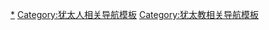 
{{Navbox
|name  = 犹太节日
|state = {{{state|autocollapse}}}
|bodyclass = hlist
|title = [[犹太节日]]
|group1 = 犹太节日
|list1 =
	{{Navbox|child
	|group2 = [[安息日]]
	|list2 =
* [[安息日]]
* {{tsl|en|Special Shabbat|特別安息日}}
	|group3 = {{tsl|en|High Holy Days|至聖節期}}
	|list3  = 
* [[猶太新年]]
* [[基大利禁食日]]
* {{tsl|en|Ten Days of Repentance|十日懺悔}}
* [[贖罪日]]
	|group4 = [[猶太教三大節期|三大節期]]
	|list4 = 
* [[逾越節]]
* {{tsl|en|Fast of the Firstborn|屬長子的齋戒日}}
* {{tsl|en|Pesach Sheni|逾越節前夕}}
		{{navbox|child
		|list5 = 
* [[五旬節]]（[[七七節]]）
		|list6 = 
* [[住棚節]]
* [[大和撒那日]]
* {{tsl|en|Shemini Atzeret||聖會節}}
* [[西赫托拉節|妥拉節]]
		|list7 = 
* [[贖罪日]]
* {{tsl|en|Chol HaMoed}}
* {{tsl|en|Isru chag|朝聖節}}
		}}
	|list8 =
* {{tsl|en|Rosh Chodesh|希伯來的每月初一}}
* [[光明節]]
* {{tsl|en|Tenth of Tevet|Tevet 10}}
* [[猶太植樹節|植樹節]]
* {{tsl|en|Fast of Esther|以斯帖齋戒日}}
* [[普珥節]]
* {{tsl|en|Purim#Purim Katan|小普珥節}}
* [[數算俄梅珥]]
* [[篝火節]]
* {{tsl|en|Seventeenth of Tammuz|搭模斯月17日}}
* {{tsl|en|The Three Weeks|三週的哀悼}}]
* {{tsl|en|The Nine Days|九日哀悼}}
* [[聖殿被毀日]]
* [[猶太情人節]]
* {{tsl|en|Rosh Hashanah LaBehema|新年十一奉獻牲畜之日}}
	}}

|group9 =  {{tsl|en|Public holidays in Israel||紀念日}} 
|list9  = 
* {{tsl|en|Yom HaShoah|大屠殺和英雄紀念日}}
* {{tsl|en|Yom HaZikaron|以色列戰爭陣亡將士和恐怖主義行動受害者紀念日}}
* [[獨立日 (以色列)|國慶節]]
* [[耶路撒冷日]]
* [[阿利亞日]]
* {{tsl|en|Day to Mark the Departure and Expulsion of Jews from the Arab Countries and Iran|紀念猶太人從阿拉伯國家和伊朗內離開的日子}}

|group10 = {{tsl|en|Jewish ethnic divisions|他鄉猶太人}}的節日
|list10  = 
* {{tsl|en|Mimouna}}
* {{tsl|en|Seharane}}
* {{tsl|en|Sigd}}

|group11 = [[希伯来历法]]月份
|list11  = 
* [[提斯利月]]
* [[玛西班月]]
* [[基斯流月]]
* [[提别月]]
* [[细罢特月]]
* [[亚达月]]
* [[尼散月]]
* [[以珥月]]
* [[西弯月]]
* [[搭模斯月]]
* [[埃波月]]
* [[以禄月]]

|below =
* {{tsl|en|Jewish and Israeli holidays 2000–2050|2020-2050年之間，以色列的節期表}}

}}<noinclude>
[[Category:犹太教节日|*]]
[[Category:犹太人相关导航模板]]
[[Category:犹太教相关导航模板]]

</noinclude>